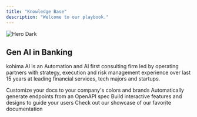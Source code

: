 ```yaml
---
title: "Knowledge Base"
description: "Welcome to our playbook."
---
```


<img
  alt="Hero Dark"
  classname="hidden dark:block"
  src="/images/hero-dark.svg"
/>

## Gen AI in Banking

kohima AI is an Automation and AI first consulting firm led by operating partners with strategy, execution and risk management experience over last 15 years at leading financial services, tech majors and startups.

<CardGroup cols={2}>
  <Card title="Discovery Process" icon="palette" href="https://www.linkedin.com/posts/kohimaai_presence-of-a-rigorous-discovery-checklist-activity-7331090830293655553-v04B">
    Customize your docs to your company's colors and brands
  </Card>
  <Card title="Reference APIs" icon="code" href="https://mintlify.com/docs/api-playground/openapi">
    Automatically generate endpoints from an OpenAPI spec
  </Card>
  <Card title="Add Components" icon="screwdriver-wrench" href="https://mintlify.com/docs/components/accordion">
    Build interactive features and designs to guide your users
  </Card>
  <Card title="Get Inspiration" icon="stars" href="https://mintlify.com/customers">
    Check out our showcase of our favorite documentation
  </Card>
</CardGroup>